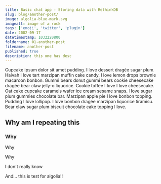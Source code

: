```yaml
---
title: Basic chat app - Storing data with RethinkDB
slug: blog/another-post/
image: algolia-blue-mark.svg
imagealt: image of a rock
tags: ['emoji', 'twitter', 'plugin']
date: 2002-09-17
datetimestamp: 1032220800
foldername: 01-another-post
filename: another-post
published: true
description: this one has desc
---
```


Cupcake ipsum dolor sit amet pudding. I love dessert dragée sugar plum. Halvah I love tart marzipan muffin cake candy. I love lemon drops brownie macaroon bonbon. Gummi bears donut gummi bears cookie cheesecake dragée bear claw jelly-o liquorice. Cookie toffee I love I love cheesecake. Oat cake cupcake caramels wafer ice cream sesame snaps. I love sugar plum gummies chocolate bar. Marzipan apple pie I love bonbon topping. Pudding I love lollipop. I love bonbon dragée marzipan liquorice tiramisu. Bear claw sugar plum biscuit chocolate cake topping I love.

## Why am I repeating this

### Why

Why

Why

I don't really know

And... this is test for algolia!!
